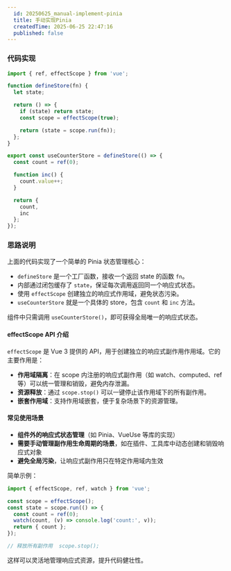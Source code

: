 ```yaml
---
  id: 20250625_manual-implement-pinia
  title: 手动实现Pinia
  createdTime: 2025-06-25 22:47:16
  published: false
---
```


### 代码实现

```js
import { ref, effectScope } from 'vue';

function defineStore(fn) {
  let state;

  return () => {
    if (state) return state;
    const scope = effectScope(true);

    return (state = scope.run(fn));
  };
}

export const useCounterStore = defineStore(() => {
  const count = ref(0);

  function inc() {
    count.value++;
  }

  return {
    count,
    inc
  };
});
```

### 思路说明

上面的代码实现了一个简单的 Pinia 状态管理核心：

- `defineStore` 是一个工厂函数，接收一个返回 state 的函数 `fn`。
- 内部通过闭包缓存了 `state`，保证每次调用返回同一个响应式状态。
- 使用 `effectScope` 创建独立的响应式作用域，避免状态污染。
- `useCounterStore` 就是一个具体的 store，包含 `count` 和 `inc` 方法。

组件中只需调用 `useCounterStore()`，即可获得全局唯一的响应式状态。

#### effectScope API 介绍

`effectScope` 是 Vue 3 提供的 API，用于创建独立的响应式副作用作用域。它的主要作用是：

- **作用域隔离**：在 scope 内注册的响应式副作用（如 watch、computed、ref 等）可以统一管理和销毁，避免内存泄漏。
- **资源释放**：通过 `scope.stop()` 可以一键停止该作用域下的所有副作用。
- **嵌套作用域**：支持作用域嵌套，便于复杂场景下的资源管理。

#### 常见使用场景

- **组件外的响应式状态管理**（如 Pinia、VueUse 等库的实现）
- **需要手动管理副作用生命周期的场景**，如在插件、工具库中动态创建和销毁响应式对象
- **避免全局污染**，让响应式副作用只在特定作用域内生效

简单示例：

```js
import { effectScope, ref, watch } from 'vue';

const scope = effectScope();
const state = scope.run(() => {
  const count = ref(0);
  watch(count, (v) => console.log('count:', v));
  return { count };
});

// 释放所有副作用	scope.stop();
```

这样可以灵活地管理响应式资源，提升代码健壮性。
